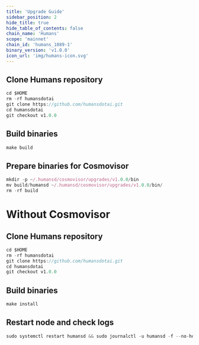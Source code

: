 ```yaml
---
title: 'Upgrade Guide'
sidebar_position: 2
hide_title: true
hide_table_of_contents: false
chain_name: 'Humans'
scope: 'mainnet'
chain_id: 'humans_1089-1'
binary_version: 'v1.0.0'
icon_url: 'img/humans-icon.svg'
---
```



<PageTitle
  iconUrl="img/humans-icon.svg"
  title="Humans Upgrade Guide"
  chainId="humans_1089-1"
  version="v1.0.0"
/>

## Clone Humans repository

```js
cd $HOME
rm -rf humansdotai
git clone https://github.com/humansdotai.git
cd humansdotai
git checkout v1.0.0
```

## Build binaries

```js
make build
```

## Prepare binaries for Cosmovisor

```js
mkdir -p ~/.humansd/cosmovisor/upgrades/v1.0.0/bin
mv build/humansd ~/.humansd/cosmovisor/upgrades/v1.0.0/bin/
rm -rf build
```

# Without Cosmovisor

## Clone Humans repository

```js
cd $HOME
rm -rf humansdotai
git clone https://github.com/humansdotai.git
cd humansdotai
git checkout v1.0.0
```

## Build binaries

```js
make install
```

## Restart node and check logs

```js
sudo systemctl restart humansd && sudo journalctl -u humansd -f --no-hostname -o cat
```
